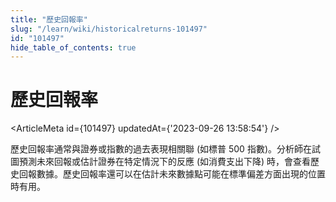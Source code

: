 ```yaml
---
title: "歷史回報率"
slug: "/learn/wiki/historicalreturns-101497"
id: "101497"
hide_table_of_contents: true
---
```



# 歷史回報率

<ArticleMeta id={101497} updatedAt={'2023-09-26 13:58:54'} />
<div className='border-solid border-b border-t-0 my-4 border-[var(--ifm-color-gray-300)]' />

歷史回報率通常與證券或指數的過去表現相關聯 (如標普 500 指數)。分析師在試圖預測未來回報或估計證券在特定情況下的反應 (如消費支出下降) 時，會查看歷史回報數據。歷史回報率還可以在估計未來數據點可能在標準偏差方面出現的位置時有用。
